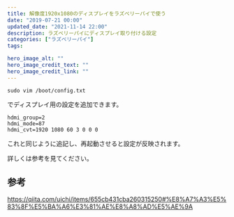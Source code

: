 ```yaml
---
title: 解像度1920x1080のディスプレイをラズベリーパイで使う
date: "2019-07-21 00:00"
updated_date: "2021-11-14 22:00"
description: ラズベリーパイにディスプレイ取り付ける設定
categories: ["ラズベリーパイ"]
tags:

hero_image_alt: ""
hero_image_credit_text: ""
hero_image_credit_link: ""
---
```

```
sudo vim /boot/config.txt
```

でディスプレイ用の設定を追加できます。

```
hdmi_group=2
hdmi_mode=87
hdmi_cvt=1920 1080 60 3 0 0 0
```

これと同じように追記し、再起動させると設定が反映されます。

詳しくは参考を見てください。

## 参考
https://qiita.com/uichi/items/655cb431cba260315250#%E8%A7%A3%E5%83%8F%E5%BA%A6%E3%81%AE%E8%A8%AD%E5%AE%9A